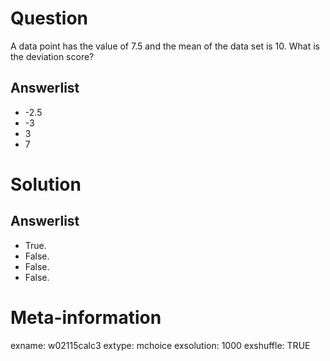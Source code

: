 Question
========
A data point has the value of 7.5 and the mean of the data set is 10. What is the deviation score?

Answerlist
----------
* -2.5
* -3
* 3
* 7


Solution
========

Answerlist
----------
* True.
* False.
* False.
* False.


Meta-information
================
exname: w02115calc3
extype: mchoice
exsolution: 1000
exshuffle: TRUE